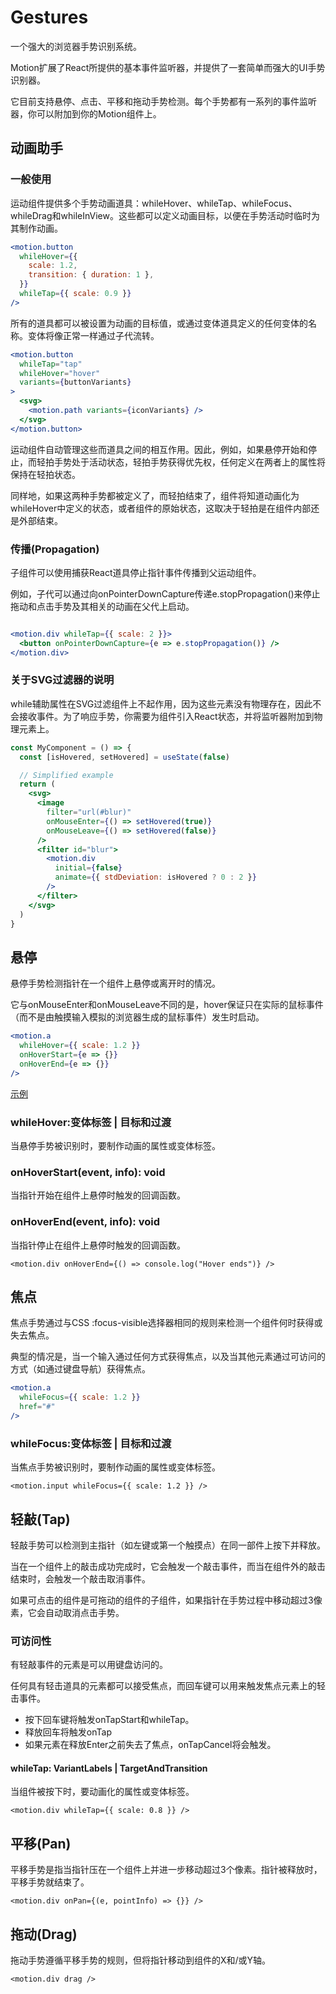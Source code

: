 # Gestures

一个强大的浏览器手势识别系统。

Motion扩展了React所提供的基本事件监听器，并提供了一套简单而强大的UI手势识别器。

它目前支持悬停、点击、平移和拖动手势检测。每个手势都有一系列的事件监听器，你可以附加到你的Motion组件上。

## 动画助手

### 一般使用

运动组件提供多个手势动画道具：whileHover、whileTap、whileFocus、whileDrag和whileInView。这些都可以定义动画目标，以便在手势活动时临时为其制作动画。

```jsx {2,6}
<motion.button
  whileHover={{
    scale: 1.2,
    transition: { duration: 1 },
  }}
  whileTap={{ scale: 0.9 }}
/>
```

所有的道具都可以被设置为动画的目标值，或通过变体道具定义的任何变体的名称。变体将像正常一样通过子代流转。

```jsx {4,7}
<motion.button
  whileTap="tap"
  whileHover="hover"
  variants={buttonVariants}
>
  <svg>
    <motion.path variants={iconVariants} />
  </svg>
</motion.button>
```

运动组件自动管理这些而道具之间的相互作用。因此，例如，如果悬停开始和停止，而轻拍手势处于活动状态，轻拍手势获得优先权，任何定义在两者上的属性将保持在轻拍状态。

同样地，如果这两种手势都被定义了，而轻拍结束了，组件将知道动画化为whileHover中定义的状态，或者组件的原始状态，这取决于轻拍是在组件内部还是外部结束。

### 传播(Propagation)

子组件可以使用捕获React道具停止指针事件传播到父运动组件。

例如，子代可以通过向onPointerDownCapture传递e.stopPropagation()来停止拖动和点击手势及其相关的动画在父代上启动。

```jsx

<motion.div whileTap={{ scale: 2 }}>
  <button onPointerDownCapture={e => e.stopPropagation()} />
</motion.div>
```

### 关于SVG过滤器的说明

while辅助属性在SVG过滤组件上不起作用，因为这些元素没有物理存在，因此不会接收事件。为了响应手势，你需要为组件引入React状态，并将监听器附加到物理元素上。

```jsx
const MyComponent = () => {
  const [isHovered, setHovered] = useState(false)

  // Simplified example
  return (
    <svg>
      <image
        filter="url(#blur)"
        onMouseEnter={() => setHovered(true)}
        onMouseLeave={() => setHovered(false)}
      />
      <filter id="blur">
        <motion.div
          initial={false}
          animate={{ stdDeviation: isHovered ? 0 : 2 }}
        />
      </filter>
    </svg>
  )
}
```

## 悬停

悬停手势检测指针在一个组件上悬停或离开时的情况。

它与onMouseEnter和onMouseLeave不同的是，hover保证只在实际的鼠标事件（而不是由触摸输入模拟的浏览器生成的鼠标事件）发生时启动。

```jsx
<motion.a
  whileHover={{ scale: 1.2 }}
  onHoverStart={e => {}}
  onHoverEnd={e => {}}
/>
```

[示例](https://codesandbox.io/s/framer-motion-hover-animations-h44jpy?from-embed)

### whileHover:变体标签 | 目标和过渡

当悬停手势被识别时，要制作动画的属性或变体标签。

### onHoverStart(event, info): void

当指针开始在组件上悬停时触发的回调函数。

### onHoverEnd(event, info): void

当指针停止在组件上悬停时触发的回调函数。

`<motion.div onHoverEnd={() => console.log("Hover ends")} />`

## 焦点

焦点手势通过与CSS :focus-visible选择器相同的规则来检测一个组件何时获得或失去焦点。

典型的情况是，当一个输入通过任何方式获得焦点，以及当其他元素通过可访问的方式（如通过键盘导航）获得焦点。

```jsx
<motion.a
  whileFocus={{ scale: 1.2 }}
  href="#"
/>
```

### whileFocus:变体标签 | 目标和过渡

当焦点手势被识别时，要制作动画的属性或变体标签。

`<motion.input whileFocus={{ scale: 1.2 }} />`


## 轻敲(Tap)

轻敲手势可以检测到主指针（如左键或第一个触摸点）在同一部件上按下并释放。

当在一个组件上的敲击成功完成时，它会触发一个敲击事件，而当在组件外的敲击结束时，会触发一个敲击取消事件。

如果可点击的组件是可拖动的组件的子组件，如果指针在手势过程中移动超过3像素，它会自动取消点击手势。

### 可访问性
有轻敲事件的元素是可以用键盘访问的。

任何具有轻击道具的元素都可以接受焦点，而回车键可以用来触发焦点元素上的轻击事件。

- 按下回车键将触发onTapStart和whileTap。
- 释放回车将触发onTap
- 如果元素在释放Enter之前失去了焦点，onTapCancel将会触发。

#### whileTap: VariantLabels | TargetAndTransition

当组件被按下时，要动画化的属性或变体标签。

`<motion.div whileTap={{ scale: 0.8 }} />`

## 平移(Pan)

平移手势是指当指针压在一个组件上并进一步移动超过3个像素。指针被释放时，平移手势就结束了。

`<motion.div onPan={(e, pointInfo) => {}} />`

## 拖动(Drag)

拖动手势遵循平移手势的规则，但将指针移动到组件的X和/或Y轴。

`<motion.div drag />`


